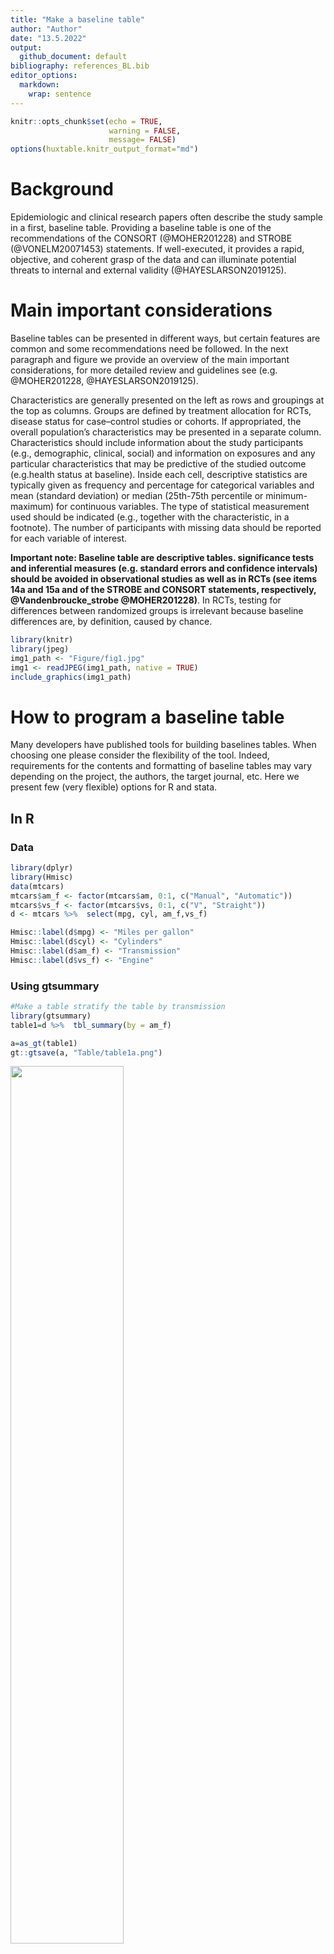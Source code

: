 ```yaml
---
title: "Make a baseline table"
author: "Author"
date: "13.5.2022"
output:
  github_document: default
bibliography: references_BL.bib
editor_options: 
  markdown: 
    wrap: sentence
---
```


```r
knitr::opts_chunk$set(echo = TRUE, 
                      warning = FALSE,
                      message= FALSE)
options(huxtable.knitr_output_format="md")
```

# Background

Epidemiologic and clinical research papers often describe the study sample in a first, baseline table.
Providing a baseline table is one of the recommendations of the CONSORT (@MOHER201228) and STROBE (@VONELM20071453) statements. If well-executed, it provides a rapid, objective, and coherent grasp of the data and can illuminate potential threats to internal and external validity (@HAYESLARSON2019125).



# Main important considerations

Baseline tables can be presented in different ways, but certain features are common and some recommendations need be followed. In the next paragraph and figure we provide an overview of the main important considerations, for more detailed review and guidelines see (e.g. @MOHER201228, @HAYESLARSON2019125).

Characteristics are generally presented on the left as rows and groupings at the top as columns.
Groups are defined by treatment allocation for RCTs, disease status for case--control studies or cohorts. If appropriated, the overall population's characteristics may be presented in a separate column.
Characteristics should include information about the study participants (e.g., demographic, clinical, social) and information on exposures and any particular characteristics that may be predictive of the studied outcome (e.g.health status at baseline).
Inside each cell, descriptive statistics are typically given as frequency and percentage for categorical variables and mean (standard deviation) or median (25th-75th percentile or minimum-maximum) for continuous variables. The type of statistical measurement used should be indicated (e.g., together with the characteristic, in a footnote). The number of participants with missing data should be reported for each variable of interest.

**Important note: Baseline table are descriptive tables. significance tests and inferential measures (e.g. standard errors and confidence intervals) should be avoided in observational studies as well as in RCTs (see items 14a and 15a and of the STROBE and CONSORT statements, respectively, @Vandenbroucke_strobe @MOHER201228)**. In RCTs, testing for differences between randomized groups is irrelevant because baseline differences are, by definition, caused by chance.


```r
library(knitr)
library(jpeg)
img1_path <- "Figure/fig1.jpg"
img1 <- readJPEG(img1_path, native = TRUE)
include_graphics(img1_path)
```

# How to program a baseline table

Many developers have published tools for building baselines tables.
When choosing one please consider the flexibility of the tool.
Indeed, requirements for the contents and formatting of baseline tables may vary depending on the project, the authors, the target journal, etc. Here we present few (very flexible) options for R and stata.

## In R

### Data

```r
library(dplyr)
library(Hmisc)
data(mtcars)
mtcars$am_f <- factor(mtcars$am, 0:1, c("Manual", "Automatic")) 
mtcars$vs_f <- factor(mtcars$vs, 0:1, c("V", "Straight")) 
d <- mtcars %>%  select(mpg, cyl, am_f,vs_f)

Hmisc::label(d$mpg) <- "Miles per gallon"
Hmisc::label(d$cyl) <- "Cylinders"
Hmisc::label(d$am_f) <- "Transmission"
Hmisc::label(d$vs_f) <- "Engine"

```

### Using gtsummary

```r
#Make a table stratify the table by transmission
library(gtsummary)
table1=d %>%  tbl_summary(by = am_f)
```

```r
a=as_gt(table1)
gt::gtsave(a, "Table/table1a.png")
```
<img src='Table/table1a.png' align="middle" width="60%" >

This is the basic usage; defaults options may be customized.

- Variable types are automatically detected so that appropriate descriptive statistics are calculated.
- Label attributes from the data set are automatically printed.
- Missing values are listed as "Unknown" in the table.
- Variable levels are indented and footnotes are added.

Once produced gtsummary tables can be converted to your favorite format (e.g. html/pdf/word). For more information see [here](https://www.danieldsjoberg.com/gtsummary/articles/rmarkdown.html))

```r
# declare cylinders as a continuous variable, for this variable calculate the mean and sd value, add an overall column, change the missing text
table1=d %>%
        tbl_summary(by = am_f, 
                    type = list(cyl ~ 'continuous'),
                    statistic = list(cyl ~ "{mean} ({sd})"),
                    missing_text = "Missing") %>%
        add_overall()

```

```r
a=as_gt(table1)
gt::gtsave(a, "Table/table1b.png")
```
<img src='Table/table1b.png' align="center" width="80%">






If needed, groups may be compared using statistical tests. **WARNING: as stated above baseline tables are descriptive tables. Pvalues should be avoid**

```r
table1=d %>%
        tbl_summary(by = am_f, 
                    type = list(cyl ~ 'continuous'),
                    statistic = list(cyl ~ "{mean} ({sd})"),
                    missing_text = "Missing") %>%
        add_overall()%>%
        add_p()

```

```r
a=as_gt(table1)
gt::gtsave(a, "Table/table1c.png")
```
<img src='Table/table1c.png' align="center" width="90%">

As before, the function detects variable type and uses an appropriate statistical test. If needed defaults may be customized.

#### Additional information

For more detailed tutorial and additional options see the very complete [vignette](https://www.danieldsjoberg.com/gtsummary/articles/tbl_summary.html) and [website](https://www.danieldsjoberg.com/gtsummary/index.html)

### Using atable

```r
library(atable)
table1=atable(d,
       target_cols = c("mpg" , "cyl" , "vs_f"),
       group_col = "am_f",
       format_to="Word")

```

or similar using the formula interface

```r
table1=atable(mpg+cyl+ vs_f ~ am_f, d,
              format_to="Word")
table1
```

```r
a=gt::gt(table1)
gt::gtsave(a, "Table/table2.png")
```
<img src='Table/table2.png' align="center" width="80%">

The table may also be splitted in strata. For example, we can decide to present separately the characteristics of car with a "V" or a "Straight" engine. 



```r
table1=atable(mpg+cyl  ~ am_f|vs_f , d,
              format_to="Word")
table1
```

```r
a=gt::gt(table1)
gt::gtsave(a, "Table/table2a.png")
```
<img src='Table/table2a.png' align="center" width="80%">


As gtsummary, atable may be exported in different formats (e.g. LATEX, HTML, Word) and it is intended that some parts of atable can be altered by the user. Hence the type variable,descriptive statistics, used statistical tests may defined otherwise (for more details see @Strbel2019atableCT as well as the package [vignette](https://cran.r-project.org/web/packages/atable/vignettes/atable_usage.pdf). An other informative vignette can be found by typing the foloowing command in R:

```r
vignette("modifying", package = "atable")
```

# Stata: btable

The table is constructed in a two-step approach using two functions: btable() produces an unformatted, raw table, which is then formatted by btable_format to produce a final, publication-ready table.
By default, the raw table contains all summary measures, and---if there are two groups---effect measures and p-values.
Optionally, the table can be restricted to effect measures of choice and a number of alternative calculations for confidence intervals are available.

## Instalation

```r
#In order to install btable from github the github-package is required:
net install github, from("https://haghish.github.io/github/")
#You can then install the development version of btable with:
github install CTU-Bern/btable
```

## Example

```r
# load example dataset
sysuse auto2

# generate table
btable price mpg rep78 headroom, by(foreign) saving("excars") denom(nonmiss)

# format table (default formatting)
btable_format using "excars", clear
```


```r
dat <- readr::read_csv("Table/btab1.csv")
dat[is.na(dat)] <- "" # replace NAs
names(dat)[1] <- " "  # set missing var name
dat %>%
  flextable::flextable() %>%
  flextable::autofit() %>%
  flextable::save_as_image( path = "Table/btabl1.png")
```
<img src='Table/btabl1.png' align="center" width="90%">



The formatting option can be modified. For example we can decide we may want to

- present the median and lower and upper quartiles instead of the mean and standard deviation 
- remove the overall column, the effect measure, and the information column

```r
#If we want to display median [lq, up] for all the continuous variables
btable_format using "excars", clear descriptive(conti median [lq, uq]) drop(total effect info)

#If we want to display mean (sd) for the mpg variable and median [lq, up] for all the other continuous variables
btable_format using "excars", clear desc(conti median [lq, uq] mpg mean (sd)) drop(total effect info)
```

```r
dat <- readr::read_csv("Table/btab2.csv")
dat[is.na(dat)] <- "" # replace NAs
names(dat)[1] <- " "  # set missing var name
dat=dat %>%
  flextable::flextable() %>%
  flextable::autofit() %>%
  flextable::save_as_image( path = "Table/btabl2.png")
```
<img src='Table/btabl2.png' align="center" width="80%">




# References
